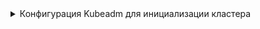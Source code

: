 



<details>
<summary>Конфигурация Kubeadm для инициализации кластера</summary>
<Tabs groupId="install-type">

    <TabItem value='Bash'>
      <h4>Переменные окружния для шаблона конфигурационного файла</h4>
      <CodeBlock language="bash">
        {dedent`
          export CLUSTER_NAME='${CUSTOM_VALUE.clusterName.value}'
          export BASE_DOMAIN='${CUSTOM_VALUE.kubernetesBaseDomain.value}'
          export FULL_HOST_NAME=${CUSTOM_VALUE.virtualMachineFullName.value}
          export INTERNAL_API=api.${CUSTOM_VALUE.kubernetesClusterExternalDomain.value}
          export MACHINE_LOCAL_ADDRESS=${CUSTOM_VALUE.virtualMachineLocalAddress.value}
          export ETCD_INITIAL_CLUSTER="$\{FULL_HOST_NAME}=${ETCD_ARGS.initialAdvertisePeerUrls.value}"
          export CERTIFICATE_UPLOAD_KEY=0c00c2fd5c67c37656c00d78a9d7e1f2eb794ef8e4fc3e2a4b532eb14323cd59
        `}
      </CodeBlock>

      <h4>Конфигурационный файл kubeadm для инициализации кластера</h4>
      :::warning
      Обратите внимание, что в данном конфигурационном файле этап установки ```addons``` игнорируется.
      :::
      <CodeBlock>
        {dedent`
          cat <<EOF > ${CUSTOM_VALUE.kubeadmBaseConfigPath.value}/kubeadm.yaml
          ---
          apiVersion: kubeadm.k8s.io/v1beta3
          kind: InitConfiguration
          skipPhases:
            - addon
          bootstrapTokens:
            - token: "fjt9ex.lwzqgdlvoxtqk4yw"
              description: "kubeadm bootstrap token"
              ttl: "24h"
          certificateKey: $\{CERTIFICATE_UPLOAD_KEY}
          nodeRegistration:
            imagePullPolicy: IfNotPresent
            taints: null
            kubeletExtraArgs:
              cloud-provider: external
              config: "${CUSTOM_VALUE.kuberneteKubeletFolderPath.value}/config-custom.yaml"
              cluster-domain: ${CUSTOM_VALUE.kubernetesClusterDomain.value}
              cluster-dns: "${CUSTOM_VALUE.kubernetesDNSAddress.value}"
            # name: '$\{FULL_HOST_NAME}'
            ignorePreflightErrors:
              # > При поэтапной сборке кластера, а не выполнении единой команды,
              # > необходимо указать исключения в параметре ignorePreflightErrors,
              # > чтобы команда kubeadm init phase preflight выполнялась без препятствий.
              # > Для этого в nodeRegistration добавляются следующие исключения:
              - FileAvailable--etc-kubernetes-manifests-kube-apiserver.yaml
              - FileAvailable--etc-kubernetes-manifests-kube-controller-manager.yaml
              - FileAvailable--etc-kubernetes-manifests-kube-scheduler.yaml
              - FileAvailable--etc-kubernetes-manifests-etcd.yaml
          ---
          ${KUBEADM_COFNIG_DATA.data.value}
          EOF
        `}
      </CodeBlock>
    </TabItem>

    <TabItem value='Cloud-init'>

      <CodeBlock>
        {dedent`
          - path: ${CUSTOM_VALUE.kubeadmBaseConfigPath.value}/kubeadm.yaml
            owner: root:root
            permissions: '0644'
            content: |
              ---
              apiVersion: kubeadm.k8s.io/v1beta3
              kind: InitConfiguration
              skipPhases:
                - addon
              bootstrapTokens:
                - token: "fjt9ex.lwzqgdlvoxtqk4yw"
                  description: "kubeadm bootstrap token"
                  ttl: "24h"
              certificateKey: 0c00c2fd5c67c37656c00d78a9d7e1f2eb794ef8e4fc3e2a4b532eb14323cd59
              nodeRegistration:
                imagePullPolicy: IfNotPresent
                taints: null
                kubeletExtraArgs:
                  cloud-provider: external
                  config: "${CUSTOM_VALUE.kuberneteKubeletFolderPath.value}/config-custom.yaml"
                  cluster-domain: cluster.local
                  cluster-dns: "${CUSTOM_VALUE.kubernetesDNSAddress.value}"

                # TODO тут нужно подумать, нужно ли определение имени узла при инициализации УК
                # name: {{ local_hostname }}

                ignorePreflightErrors:
                  # > При поэтапной сборке кластера, а не выполнении единой команды,
                  # > необходимо указать исключения в параметре ignorePreflightErrors,
                  # > чтобы команда kubeadm init phase preflight выполнялась без препятствий.
                  # > Для этого в nodeRegistration добавляются следующие исключения:
                  - FileAvailable--etc-kubernetes-manifests-kube-apiserver.yaml
                  - FileAvailable--etc-kubernetes-manifests-kube-controller-manager.yaml
                  - FileAvailable--etc-kubernetes-manifests-kube-scheduler.yaml
                  - FileAvailable--etc-kubernetes-manifests-etcd.yaml
              ---
              apiVersion: kubeadm.k8s.io/v1beta3
              kind: ClusterConfiguration

              clusterName: "${CUSTOM_VALUE.clusterName.value}"
              # TODO нужно указывать VIP LoadBalancer
              controlPlaneEndpoint: {{ local_hostname }}:${KUBE_API_ARGS.securePort.value}

              imageRepository: "${CUSTOM_VALUE.baseDockerRegistry.value}"

              networking:
                serviceSubnet: ${CUSTOM_VALUE.kubernetesServiceCIDR.value}
                dnsDomain: cluster.local
              kubernetesVersion: ${COMPONENTS_VERSION.kubernetes.value}

              dns: {}
              etcd:
                local:
                  imageRepository: "${CUSTOM_VALUE.baseDockerRegistry.value}"
                  dataDir: "/var/lib/etcd"
                  extraArgs:
                    ${KUBERNETES_ETCD_API_ARGS.data.value}
                  peerCertSANs:
                    - 127.0.0.1
                  serverCertSANs:
                    - 127.0.0.1

              apiServer:
                extraArgs:
                  ${KUBERNETES_KUBE_API_ARGS.data.value}

                extraVolumes:
                - name: "k8s-audit"
                  hostPath: "/var/log/kubernetes/audit/"
                  mountPath: "/var/log/kubernetes/audit/"
                  pathType: DirectoryOrCreate
                certSANs:
                  - "127.0.0.1"
                timeoutForControlPlane: 4m0s

              controllerManager:
                extraArgs:
                  cluster-name: "${CUSTOM_VALUE.clusterName.value}"
                  ${KUBERNETES_KUBE_CONTROLLER_MANAGER_ARGS.data.value}

              scheduler:
                extraArgs:
                  ${KUBERNETES_KUBE_SCHEDULER_ARGS.data.value}
        `}
        </CodeBlock>
    </TabItem>
</Tabs>

</details>

